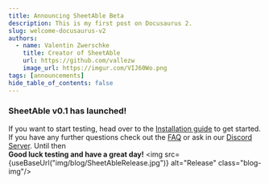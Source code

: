 ```yaml
---
title: Announcing SheetAble Beta
description: This is my first post on Docusaurus 2.
slug: welcome-docusaurus-v2
authors:
  - name: Valentin Zwerschke
    title: Creator of SheetAble
    url: https://github.com/vallezw
    image_url: https://imgur.com/VIJ60Wo.png
tags: [announcements]
hide_table_of_contents: false
---
```


### SheetAble v0.1 has launched! 
If you want to start testing, head over to the [Installation guide](/docs) to get started. If you have any further questions check out the [FAQ](/docs/faq) or ask in our [Discord Server](https://discord.com/invite/QnFbxyPbRj). Until then  
**Good luck testing and have a great day!**
<img src={useBaseUrl("img/blog/SheetAbleRelease.jpg")} alt="Release" class="blog-img"/>
